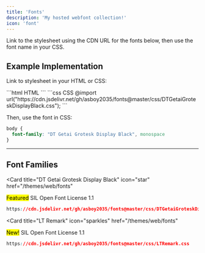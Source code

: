 ```yaml
---
title: 'Fonts'
description: 'My hosted webfont collection!'
icon: 'font'
---
```


<Note>Link to the stylesheet using the CDN URL for the fonts below, then use the font name in your CSS.</Note>

## Example Implementation
Link to stylesheet in your HTML or CSS:

<CodeGroup>
  ```html HTML
  <link rel="stylesheet" href="https://cdn.jsdelivr.net/gh/asboy2035/fonts@master/css/DTGetaiGroteskDisplayBlack.css" type="text/css"></link>
  ```
  ```css CSS
  @import url("https://cdn.jsdelivr.net/gh/asboy2035/fonts@master/css/DTGetaiGroteskDisplayBlack.css");
  ```
</CodeGroup>

Then, use the font in CSS:
```css
body {
  font-family: "DT Getai Grotesk Display Black", monospace
}
```

---
## Font Families

<Card
  title="DT Getai Grotesk Display Black"
  icon="star"
  href="/themes/web/fonts"
>
  <mark className="featured">Featured</mark> SIL Open Font License 1.1
  ```css
  https://cdn.jsdelivr.net/gh/asboy2035/fonts@master/css/DTGetaiGroteskDisplayBlack.css
  ```
</Card>

<Card
  title="LT Remark"
  icon="sparkles"
  href="/themes/web/fonts"
>
  <mark>New!</mark> SIL Open Font License 1.1
  ```css
  https://cdn.jsdelivr.net/gh/asboy2035/fonts@master/css/LTRemark.css
  ```
</Card>
